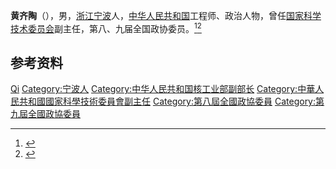 '''黄齐陶'''（{{bd|1934年|7月|}}），男，[[浙江|浙江]][[宁波|宁波]]人，[[中华人民共和国|中华人民共和国]]工程师、政治人物，曾任[[国家科学技术委员会|国家科学技术委员会]]副主任，第八、九届全国政协委员。<ref>{{Cite book|title=中华人民共和国职官志|author=何虎生, 李耀东, 向常福主编|publisher=中国社会出版社|year=2003|isbn=9787800883934|location=北京|pages=}}</ref><ref>{{Cite book|title=历届全国政协委员人名辞典|author=|publisher=中国国际广播出版社|year=1996|isbn=9787507813746|location=北京|pages=}}</ref>

== 参考资料 ==
{{reflist}}

{{Authority control}}
{{DEFAULTSORT:Huang黄}}
[[Category:黄姓|Qi]]
[[Category:宁波人|Category:宁波人]]
[[Category:中华人民共和国核工业部副部长|Category:中华人民共和国核工业部副部长]]
[[Category:中華人民共和國國家科學技術委員會副主任|Category:中華人民共和國國家科學技術委員會副主任]]
[[Category:第八屆全國政協委員|Category:第八屆全國政協委員]]
[[Category:第九屆全國政協委員|Category:第九屆全國政協委員]]

{{中国人物小作品}}